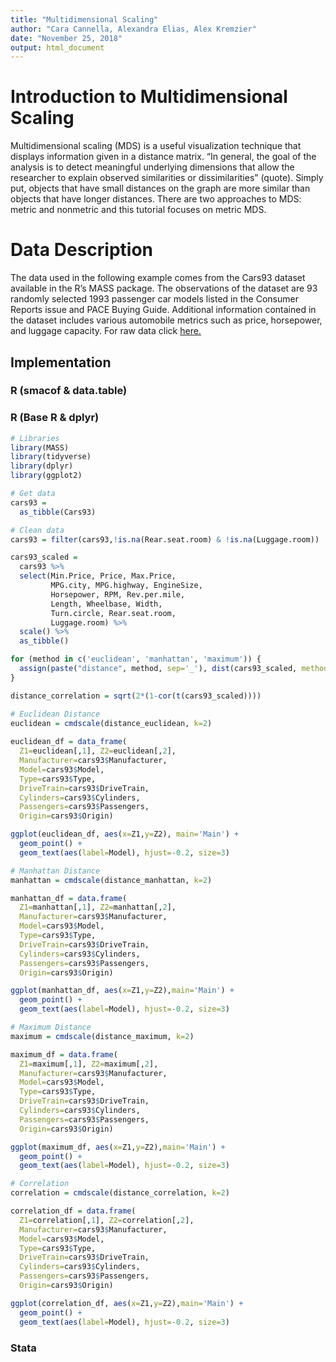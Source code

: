 ---
title: "Multidimensional Scaling"
author: "Cara Cannella, Alexandra Elias, Alex Kremzier"
date: "November 25, 2018"
output: html_document
---

# Introduction to Multidimensional Scaling

Multidimensional scaling (MDS) is a useful visualization technique that displays information given in a distance matrix.
“In general, the goal of the analysis is to detect meaningful underlying dimensions that allow the researcher to explain 
observed similarities or dissimilarities” (quote). Simply put, objects that have small distances on the graph are more similar 
than objects that have longer distances. There are two approaches to MDS: metric and nonmetric and this tutorial focuses on 
metric MDS. 

# Data Description

The data used in the following example comes from the Cars93 dataset available in the R's MASS package. The observations of
the dataset are 93 randomly selected 1993 passenger car models listed in the Consumer Reports issue and PACE Buying Guide.
Additional information contained in the dataset includes various automobile metrics such as price, horsepower, and luggage 
capacity. For raw data click [here.](http://jse.amstat.org/datasets/93cars.dat.txt?fbclid=IwAR19EJDNQzMMQOBe6ZC4t4li0zx0UpkDBAoSWDNWa3T54JXc-yfpPiPIqsk)


## Implementation {.tabset .tabset-fade}

### R (smacof & data.table)



### R (Base R & dplyr)


```{r}
# Libraries
library(MASS)
library(tidyverse)
library(dplyr)
library(ggplot2)

# Get data
cars93 = 
  as_tibble(Cars93)

# Clean data
cars93 = filter(cars93,!is.na(Rear.seat.room) & !is.na(Luggage.room))

cars93_scaled = 
  cars93 %>%
  select(Min.Price, Price, Max.Price,
         MPG.city, MPG.highway, EngineSize,
         Horsepower, RPM, Rev.per.mile,
         Length, Wheelbase, Width,
         Turn.circle, Rear.seat.room,
         Luggage.room) %>%
  scale() %>%
  as_tibble()

for (method in c('euclidean', 'manhattan', 'maximum')) {
  assign(paste("distance", method, sep='_'), dist(cars93_scaled, method = method))
}

distance_correlation = sqrt(2*(1-cor(t(cars93_scaled))))

# Euclidean Distance
euclidean = cmdscale(distance_euclidean, k=2)
  
euclidean_df = data_frame(
  Z1=euclidean[,1], Z2=euclidean[,2], 
  Manufacturer=cars93$Manufacturer,
  Model=cars93$Model,
  Type=cars93$Type,
  DriveTrain=cars93$DriveTrain,
  Cylinders=cars93$Cylinders,
  Passengers=cars93$Passengers,
  Origin=cars93$Origin)

ggplot(euclidean_df, aes(x=Z1,y=Z2), main='Main') + 
  geom_point() + 
  geom_text(aes(label=Model), hjust=-0.2, size=3)

# Manhattan Distance
manhattan = cmdscale(distance_manhattan, k=2)

manhattan_df = data.frame(
  Z1=manhattan[,1], Z2=manhattan[,2], 
  Manufacturer=cars93$Manufacturer,
  Model=cars93$Model,
  Type=cars93$Type,
  DriveTrain=cars93$DriveTrain,
  Cylinders=cars93$Cylinders,
  Passengers=cars93$Passengers,
  Origin=cars93$Origin)

ggplot(manhattan_df, aes(x=Z1,y=Z2),main='Main') + 
  geom_point() + 
  geom_text(aes(label=Model), hjust=-0.2, size=3)

# Maximum Distance 
maximum = cmdscale(distance_maximum, k=2)

maximum_df = data.frame(
  Z1=maximum[,1], Z2=maximum[,2], 
  Manufacturer=cars93$Manufacturer,
  Model=cars93$Model,
  Type=cars93$Type,
  DriveTrain=cars93$DriveTrain,
  Cylinders=cars93$Cylinders,
  Passengers=cars93$Passengers,
  Origin=cars93$Origin)

ggplot(maximum_df, aes(x=Z1,y=Z2),main='Main') + 
  geom_point() + 
  geom_text(aes(label=Model), hjust=-0.2, size=3)

# Correlation
correlation = cmdscale(distance_correlation, k=2)

correlation_df = data.frame(
  Z1=correlation[,1], Z2=correlation[,2], 
  Manufacturer=cars93$Manufacturer,
  Model=cars93$Model,
  Type=cars93$Type,
  DriveTrain=cars93$DriveTrain,
  Cylinders=cars93$Cylinders,
  Passengers=cars93$Passengers,
  Origin=cars93$Origin)

ggplot(correlation_df, aes(x=Z1,y=Z2),main='Main') + 
  geom_point() + 
  geom_text(aes(label=Model), hjust=-0.2, size=3)

```

### Stata


